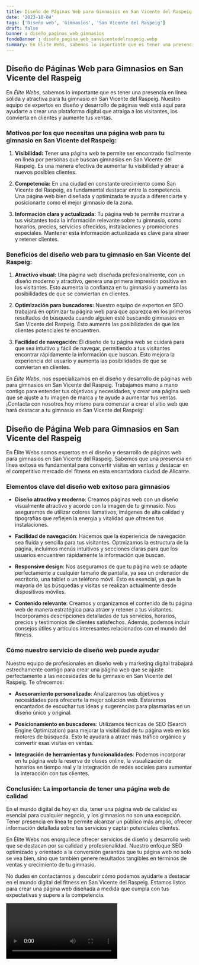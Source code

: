 ```yaml
---
title: Diseño de Páginas Web para Gimnasios en San Vicente del Raspeig
date: '2023-10-04'
tags: ['Diseño web', 'Gimnasios', 'San Vicente del Raspeig']
draft: false
banner : diseño_paginas_web_gimnasios
fondoBanner : diseño_pagina_web_sanvicentedelraspeig.webp
summary: En Élite Webs, sabemos lo importante que es tener una presencia en línea sólida y atractiva para tu gimnasio en San Vicente del Raspeig. Nuestro equipo de expertos en diseño y desarrollo de páginas web está aquí para ayudarte a crear una plataforma digital que atraiga a los visitantes, los convierta en clientes y aumente tus ventas. 
---
```


## Diseño de Páginas Web para Gimnasios en San Vicente del Raspeig

En *Élite Webs*, sabemos lo importante que es tener una presencia en línea sólida y atractiva para tu gimnasio en San Vicente del Raspeig. Nuestro equipo de expertos en diseño y desarrollo de páginas web está aquí para ayudarte a crear una plataforma digital que atraiga a los visitantes, los convierta en clientes y aumente tus ventas. 

### Motivos por los que necesitas una página web para tu gimnasio en San Vicente del Raspeig:

1. **Visibilidad:** Tener una página web te permite ser encontrado fácilmente en línea por personas que buscan gimnasios en San Vicente del Raspeig. Es una manera efectiva de aumentar tu visibilidad y atraer a nuevos posibles clientes.

2. **Competencia:** En una ciudad en constante crecimiento como San Vicente del Raspeig, es fundamental destacar entre la competencia. Una página web bien diseñada y optimizada te ayuda a diferenciarte y posicionarte como el mejor gimnasio de la zona.

3. **Información clara y actualizada:** Tu página web te permite mostrar a tus visitantes toda la información relevante sobre tu gimnasio, como horarios, precios, servicios ofrecidos, instalaciones y promociones especiales. Mantener esta información actualizada es clave para atraer y retener clientes.

### Beneficios del diseño web para tu gimnasio en San Vicente del Raspeig:

1. **Atractivo visual:** Una página web diseñada profesionalmente, con un diseño moderno y atractivo, genera una primera impresión positiva en los visitantes. Esto aumenta la confianza en tu gimnasio y aumenta las posibilidades de que se conviertan en clientes.

2. **Optimización para buscadores:** Nuestro equipo de expertos en SEO trabajará en optimizar tu página web para que aparezca en los primeros resultados de búsqueda cuando alguien esté buscando gimnasios en San Vicente del Raspeig. Esto aumenta las posibilidades de que los clientes potenciales te encuentren.

3. **Facilidad de navegación:** El diseño de tu página web se cuidará para que sea intuitivo y fácil de navegar, permitiendo a tus visitantes encontrar rápidamente la información que buscan. Esto mejora la experiencia del usuario y aumenta las posibilidades de que se conviertan en clientes.

En *Élite Webs*, nos especializamos en el diseño y desarrollo de páginas web para gimnasios en San Vicente del Raspeig. Trabajamos mano a mano contigo para entender tus objetivos y necesidades, y crear una página web que se ajuste a tu imagen de marca y te ayude a aumentar tus ventas. ¡Contacta con nosotros hoy mismo para comenzar a crear el sitio web que hará destacar a tu gimnasio en San Vicente del Raspeig!

<GifSeo />

<Cta />

## Diseño de Página Web para Gimnasios en San Vicente del Raspeig

En Élite Webs somos expertos en el diseño y desarrollo de páginas web para gimnasios en San Vicente del Raspeig. Sabemos que una presencia en línea exitosa es fundamental para convertir visitas en ventas y destacar en el competitivo mercado del fitness en esta encantadora ciudad de Alicante.

### Elementos clave del diseño web exitoso para gimnasios

- **Diseño atractivo y moderno**: Creamos páginas web con un diseño visualmente atractivo y acorde con la imagen de tu gimnasio. Nos aseguramos de utilizar colores llamativos, imágenes de alta calidad y tipografías que reflejen la energía y vitalidad que ofrecen tus instalaciones.

- **Facilidad de navegación**: Hacemos que la experiencia de navegación sea fluida y sencilla para tus visitantes. Optmizamos la estructura de la página, incluimos menús intuitivos y secciones claras para que los usuarios encuentren rápidamente la información que buscan.

- **Responsive design**: Nos aseguramos de que tu página web se adapte perfectamente a cualquier tamaño de pantalla, ya sea un ordenador de escritorio, una tablet o un teléfono móvil. Esto es esencial, ya que la mayoría de las búsquedas y visitas se realizan actualmente desde dispositivos móviles.

- **Contenido relevante**: Creamos y organizamos el contenido de tu página web de manera estratégica para atraer y retener a tus visitantes. Incorporamos descripciones detalladas de tus servicios, horarios, precios y testimonios de clientes satisfechos. Además, podemos incluir consejos útiles y artículos interesantes relacionados con el mundo del fitness.

### Cómo nuestro servicio de diseño web puede ayudar

Nuestro equipo de profesionales en diseño web y marketing digital trabajará estrechamente contigo para crear una página web que se ajuste perfectamente a las necesidades de tu gimnasio en San Vicente del Raspeig. Te ofrecemos:

- **Asesoramiento personalizado**: Analizaremos tus objetivos y necesidades para ofrecerte la mejor solución web. Estaremos encantados de escuchar tus ideas y sugerencias para plasmarlas en un diseño único y original.

- **Posicionamiento en buscadores**: Utilizamos técnicas de SEO (Search Engine Optimization) para mejorar la visibilidad de tu página web en los motores de búsqueda. Esto te ayudará a atraer más tráfico orgánico y convertir esas visitas en ventas.

- **Integración de herramientas y funcionalidades**: Podemos incorporar en tu página web la reserva de clases online, la visualización de horarios en tiempo real y la integración de redes sociales para aumentar la interacción con tus clientes.

### Conclusión: La importancia de tener una página web de calidad

En el mundo digital de hoy en día, tener una página web de calidad es esencial para cualquier negocio, y los gimnasios no son una excepción. Tener presencia en línea te permite alcanzar un público más amplio, ofrecer información detallada sobre tus servicios y captar potenciales clientes.

En Élite Webs nos enorgullece ofrecer servicios de diseño y desarrollo web que se destacan por su calidad y profesionalidad. Nuestro enfoque SEO optimizado y orientado a la conversión garantiza que tu página web no solo se vea bien, sino que también genere resultados tangibles en términos de ventas y crecimiento de tu gimnasio.

No dudes en contactarnos y descubrir cómo podemos ayudarte a destacar en el mundo digital del fitness en San Vicente del Raspeig. Estamos listos para crear una página web diseñada a medida que cumpla con tus expectativas y supere a la competencia.

<Video />

<CtaBot job='Gimnasios' city='San Vicente del Raspeig'/>

<Gmaps query='San Vicente del Raspeig+españa+maps' />